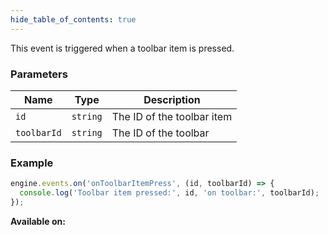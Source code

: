 ```yaml
---
hide_table_of_contents: true
---
```



This event is triggered when a toolbar item is pressed.

### Parameters

| Name        | Type     | Description                |
| ----------- | -------- | -------------------------- |
| `id`        | `string` | The ID of the toolbar item |
| `toolbarId` | `string` | The ID of the toolbar      |

### Example

```js
engine.events.on('onToolbarItemPress', (id, toolbarId) => {
  console.log('Toolbar item pressed:', id, 'on toolbar:', toolbarId);
});
```

**Available on:** <ClientTag />
